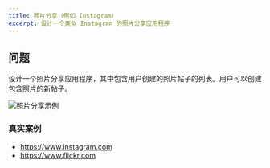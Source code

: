```yaml
---
title: 照片分享（例如 Instagram）
excerpt: 设计一个类似 Instagram 的照片分享应用程序
---
```


## 问题

设计一个照片分享应用程序，其中包含用户创建的照片帖子的列表。用户可以创建包含照片的新帖子。

![照片分享示例](/img/questions/photo-sharing-instagram/photo-sharing-example.png)

### 真实案例

* https://www.instagram.com
* https://www.flickr.com
